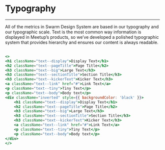 # Typography
---
All of the metrics in Swarm Design System are based in our typography and our typographic scale. 
Text is the most common way information is displayed in Meetup’s products, so we’ve developed 
a polished typographic system that provides hierarchy and ensures our content is always readable.
<br />
<br />

```.jsx
<>
<h1 className="text--display">Display Text</h1>
<h2 className="text--pageTitle">Page Title</h2>
<h3 className="text--big">Large Text</h3>
<h3 className="text--sectionTitle">Section Title</h3>
<h3 className="text--kickerText">Kicker Text</h3>
<a className="text--link" href="#">Link Text</a>
<p className="text--tiny">Tiny Text</p>
<p className="text--body">Body text</p>
<div className="inverted" style={{ backgroundColor: 'black' }}>
    <h1 className="text--display">Display Text</h1>
    <h2 className="text--pageTitle">Page Title</h2>
    <h3 className="text--big">Large Text</h3>
    <h3 className="text--sectionTitle">Section Title</h3>
    <h3 className="text--kickerText">Kicker Text</h3>
    <a className="text--link" href="#">Link Text</a>
    <p className="text--tiny">Tiny Text</p>
    <p className="text--body">Body text</p>
</div>
</>
```
